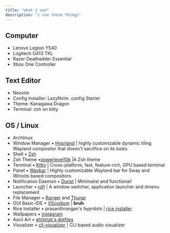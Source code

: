 ```yaml
---
title: "what i use"
description: "i use these things"
---
```


## Computer
- Lenovo Legion Y540
- Logitech G413 TKL
- Razer Deathadder Essential
- Xbox One Controller


## Text Editor
- Neovim
- Config Installer: LazyNvim .config Starter
- Theme: Kanagawa Dragon
- Terminal: zsh on kitty

## OS / Linux
- Archlinux
- Window Manager • [Hyprland](https://github.com/hyprwm/Hyprland) | highly customizable dynamic tiling Wayland compositor that doesn't sacrifice on its looks
- Shell • [Zsh](https://www.zsh.org/)
- Zsh Theme •[powerlevel10k](https://github.com/romkatv/powerlevel10k) |A Zsh theme
- Terminal • [KItty](https://github.com/kovidgoyal/kitty)  | Cross-platform, fast, feature-rich, GPU based terminal
- Panel • [Waybar](https://github.com/Alexays/Waybar) | Highly customizable Wayland bar for Sway and Wlroots based compositors.
- Notification Daemon • [Dunst](https://github.com/dunst-project/dunst) |  Minimalist and functional!
- Launcher • [rofi](https://github.com/davatorium/rofi)  | A window switcher, application launcher and dmenu replacement
- File Manager • [Ranger](https://github.com/ranger/ranger) and [Thunar](https://wiki.archlinux.org/title/Thunar)
- GUI Basic-IDE • [VScodium](https://vscodium.com/)  | **bruh**
- Rice Installer •  prasanthrangan's hyprdots | [rice installer](https://github.com/prasanthrangan/hyprdots)
- Wallpapers • [instagram](https://www.instagram.com/hoyeon.png/)
- Ascii Art • [gh0stzk's dotfiles](https://github.com/gh0stzk/dotfiles/tree/master/misc/asciiart)
- Visualizer • [cli-visualizer](https://github.com/dpayne/cli-visualizer) |  CLI based audio visualizer

